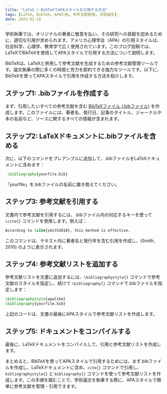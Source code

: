 ```yaml
---
title: "LaTeX / BibTeXでAPAスタイルを引用する方法"
tags: [LaTeX, BibTeX, APA引用, 参考文献管理, 学術論文]
date: 2023-02-16
---
```


学術執筆では、オリジナルの著者に敬意を払い、その研究への貢献を認めるために、適切な引用が求められます。アメリカ心理学会（APA）の引用スタイルは、社会科学、心理学、教育学で広く使用されています。このブログ投稿では、LaTeXでBibTeXを使用してAPAスタイルで引用する方法について説明します。

BibTeXは、LaTeXと併用して参考文献を生成するための参考文献管理ツールです。論文執筆の際に多くの時間と労力を節約できる強力なツールです。以下に、BibTeXを使ってAPAスタイルで引用を作成する方法を紹介します。



<CiteDrive />

## ステップ1: .bibファイルを作成する

まず、引用したいすべての参考文献を含む [BibTeXファイル (.bibファイル)](/) を作成します。このファイルには、著者名、発行日、記事のタイトル、ジャーナルや本の名前など、ソースに関するすべての情報が含まれます。

## ステップ2: LaTeXドキュメントに.bibファイルを含める

次に、以下のコマンドをプレアンブルに追加して、.bibファイルをLaTeXドキュメントに含めます：

```latex
 \bibliography{yourfile.bib}
```
「yourfile」を.bibファイルの名前に置き換えてください。

## ステップ3: 参考文献を引用する
 
文書内で参考文献を引用するには、.bibファイル内の対応するキーを使って `\cite{}` コマンドを使用します。例えば：

```latex
According to \cite{smith2010}, this method is effective.
```

このコマンドは、テキスト内に著者名と発行年を含む引用を作成し、(Smith, 2010) のように表示されます。

## ステップ4: 参考文献リストを追加する

参考文献リストを文書に追加するには、`\bibliographystyle{}` コマンドで参考文献のスタイルを指定し、続けて `\bibliography{}` コマンドで.bibファイルを指定します：

```latex
\bibliographystyle{apalike} 
\bibliography{yourfile.bib}
```
上記のコードは、文書の最後にAPAスタイルで参考文献リストを作成します。

## ステップ5: ドキュメントをコンパイルする

最後に、LaTeXドキュメントをコンパイルして、引用と参考文献リストを作成します。

まとめると、BibTeXを使ってAPAスタイルで引用するためには、まず.bibファイルを作成し、LaTeXドキュメントに含め、`cite{}` コマンドで引用し、`bibliographystyle{}` と `bibliography{}` コマンドを使って参考文献リストを作成します。この手順を踏むことで、学術論文を執筆する際に、APAスタイルで簡単に参考文献を管理・引用できます。
